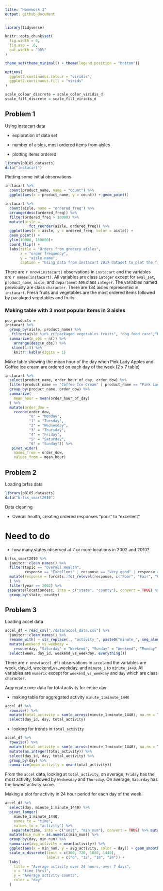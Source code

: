 ```yaml
---
title: "Homework 3"
output: github_document
---
```


```r
library(tidyverse)

knitr::opts_chunk$set(
  fig.width = 6,
  fig.asp = .6,
  out.width = "90%"
)

theme_set(theme_minimal() + theme(legend.position = "bottom"))

options(
  ggplot2.continuous.colour = "viridis",
  ggplot2.continuous.fill = "virids"
)

scale_colour_discrete = scale_color_viridis_d
scale_fill_discrete = scale_fill_viridis_d
```

## Problem 1 

Using instacart data 

* exploration of data set

* number of aisles, most ordered items from aisles 

* plotting items ordered 



```r
library(p8105.datasets)
data("instacart") 

```

Plotting some initial observations


```r
instacart %>% 
  count(product_name, name = "count") %>% 
  ggplot(aes(x = product_name, y = count)) + geom_point()
```


```r
instacart %>% 
  count(aisle, name = "ordered_freq") %>% 
  arrange(desc(ordered_freq)) %>% 
  filter(ordered_freq > 10000) %>% 
  mutate(aisle =
           fct_reorder(aisle, ordered_freq)) %>% 
  ggplot(aes(x = aisle, y = ordered_freq, color = aisle)) +
  geom_point() +
  ylim(10000, 160000)+
  coord_flip() +
  labs(title = "Orders from grocery aisles", 
       x = "order frequency", 
       y = "aisle name", 
       caption = "Using data from Instacart 2017 dataset to plot the frequency of orders from each aisle")
```


There are `r nrow(instacart)` observations in `instacart` and the variables are `r names(instacart)`. All variables are class `integer` except for `eval_set`, `product_name`, `aisle`, and `department` are class `integer`. The variables named previously are class `character`.
There are 134 aisles represented in `instacart`. Fresh fruits and vegetables are the most ordered items followed by pacakged vegetables and fruits. 

### Making table with 3 most popular items in 3 aisles 

```r
pop_products = 
instacart %>% 
  group_by(aisle, product_name) %>% 
   filter(aisle %in% c("packaged vegetables fruits", "dog food care","baking ingredients")) %>%
  summarize(n_obs = n()) %>% 
    arrange(desc(n_obs)) %>% 
   slice(1:3) %>% 
    knitr::kable(digits = 1)
```

Make table showing the mean hour of the day when Pink Lady Apples and Coffee Ice cream are ordered on each day of the week (2 x 7 table)

```r
instacart %>% 
  select(product_name, order_hour_of_day, order_dow) %>% 
  filter(product_name == "Coffee Ice Cream" | product_name == "Pink Lady Apples") %>% 
  group_by(product_name, order_dow) %>% 
  summarize(
    mean_hour = mean(order_hour_of_day)
  ) %>% 
  mutate(order_dow = 
    recode(order_dow, 
           "0" = "Monday",
           "1" = "Tuesday",
           "2" = "Wednesday",
           "3" = "Thursday",
           "4" = "Friday",
           "5" = "Saturday",
           "6" = "Sunday")) %>% 
   pivot_wider(
    names_from = order_dow, 
    values_from = mean_hour)
```


## Problem 2

Loading brfss data 

```r
library(p8105.datasets)
data("brfss_smart2010") 
```

Data cleaning

* Overall health, creating ordered responses "poor" to "excellent"

# Need to do

* how many states observed at 7 or more locations in 2002 and 2010?

```r
brfss_smart2010 %>% 
  janitor::clean_names() %>% 
  filter(topic == "Overall Health",
         response == "Excellent" | response == "Very good" | response == "Good" | response == "Fair" | response == "Poor") %>% 
  mutate(response = forcats::fct_relevel(response, c("Poor", "Fair", "Good", "Very good", "Excellent"))
  ) %>%
  filter(year == 2002) %>% 
 separate(locationdesc, into = c("state", "county"), convert = TRUE) %>% 
  group_by(state, county) 
```
           


## Problem 3

           
Loading accel data

```r
accel_df = read_csv("./data/accel_data.csv") %>% 
  janitor::clean_names() %>% 
  rename_with( ~ str_replace(., "activity_", paste0("minute_", seq_along(along.with = NULL)))) %>% 
  mutate(weekend_vs_weekday =
    recode(day, "Saturday" = "Weekend", "Sunday" = "Weekend", "Monday" = "Weekday", "Tuesday" = "Weekday", "Wednesday" = "Weekday", "Thursday" = "Weekday", "Friday" = "Weekday")) %>% 
  select(week, day_id, weekend_vs_weekday, everything()) 
```

There are `r nrow(accel_df)` observations in `accel`and the variables are week, day_id, weekend_vs_weekday, and `minute_1` to `minute_1440`. All variables are `numeric` except for `weekend_vs_weekday` and `day` which are class `character`. 

Aggregate over data for total activity for entire day

* making table for aggregated activity `minute_1:minute_1440`

```r
accel_df %>% 
  rowwise() %>% 
  mutate(total_activity = sum(c_across(minute_1:minute_1440), na.rm = TRUE)) %>%
  select(day_id, day, total_activity)
```

* looking for trends in `total_activity`

```r
accel_df %>% 
  rowwise() %>% 
  mutate(total_activity = sum(c_across(minute_1:minute_1440), na.rm = TRUE)) %>% 
  mutate(as.integer(total_activity)) %>% 
  select(day_id, day, total_activity) %>% 
  group_by(day) %>% 
  summarize(mean_activity = mean(total_activity))
```


From the `accel` data, looking at `total_activity`, on average, `Friday` has the most activity, followed by `Wednesday` and `Thursday`. On average, `Saturday` has the lowest activity score. 

Making a plot for activity in 24 hour period for each day of the week.

```r
accel_df %>% 
  select(day, minute_1:minute_1440) %>% 
  pivot_longer(
    minute_1:minute_1440,
    names_to = "time",
    values_to = "activity") %>% 
   separate(time, into = c("unit", "min_num"), convert = TRUE) %>% mutate(min_num = min_num) %>% 
  mutate(min_num = as.numeric(min_num)) %>% 
  group_by(day, min_num) %>% 
  summarize(avg_activity = mean(activity)) %>% 
  ggplot(aes(x = min_num, y = avg_activity, color = day)) + geom_smooth(se = FALSE) +
  scale_x_discrete(limit = c(360, 720, 1080, 1440),
                   labels = c("6", "12", "18", "24")) +
  labs(
    title = "Average activity over 24 hours, over 7 days",
    x = "time (hrs)",
    y = "Average activity counts",
    color = "day"
  )
```




